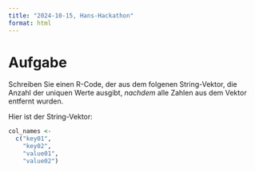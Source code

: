 ```yaml
---
title: "2024-10-15, Hans-Hackathon"
format: html
---
```



# Aufgabe

Schreiben Sie einen R-Code,
der aus dem folgenen String-Vektor,
die Anzahl der uniquen Werte ausgibt,
*nachdem* alle Zahlen aus dem Vektor entfernt wurden.

Hier ist der String-Vektor:

```r
col_names <- 
  c("key01",
    "key02",
    "value01",
    "value02")

```

